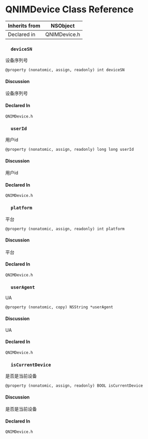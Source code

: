 # QNIMDevice Class Reference

Inherits from | NSObject
---|---
Declared in | QNIMDevice.h

### `  deviceSN`

设备序列号

`@property (nonatomic, assign, readonly) int deviceSN`

#### Discussion

设备序列号

#### Declared In

`QNIMDevice.h`

### `  userId`

用户id

`@property (nonatomic, assign, readonly) long long userId`

#### Discussion

用户id

#### Declared In

`QNIMDevice.h`

### `  platform`

平台

`@property (nonatomic, assign, readonly) int platform`

#### Discussion

平台

#### Declared In

`QNIMDevice.h`

### `  userAgent`

UA

`@property (nonatomic, copy) NSString *userAgent`

#### Discussion

UA

#### Declared In

`QNIMDevice.h`

### `  isCurrentDevice`

是否是当前设备

`@property (nonatomic, assign, readonly) BOOL isCurrentDevice`

#### Discussion

是否是当前设备

#### Declared In

`QNIMDevice.h`




